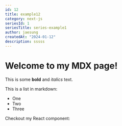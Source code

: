 ```yaml
---
id: 12
title: example12
category: next-js
seriesId: 1
seriesTitle: series-example1
author: jaesung
createdAt: "2024-01-12"
description: sssss
---
```

# Welcome to my MDX page!


This is some **bold** and _italics_ text.

This is a list in markdown:

- One
- Two
- Three

Checkout my React component:
